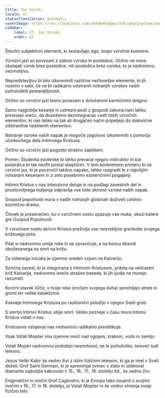 ```yaml
---
title: Jaz Vzroki
locale: sl
statusTranslation: automatic
coverImage: https://res.cloudinary.com/xmfm6mhw3gwctndtcubgx2rptnae/image/upload/v1741354419/small_cover_la_gran_rebelion_28716e29d2.webp
sidebar:
    label: 27. Jaz Vzroki
    order: 27
---
```

Številni subjektivni elementi, ki sestavljajo ego, imajo vzročne korenine.

Vzročni jazi so povezani z zakoni vzroka in posledice. Očitno ne more obstajati vzrok brez posledice, niti posledica brez vzroka; to je nedvomno, nezmotljivo.

Nepredstavljivo bi bilo izkoreniniti različne nečloveške elemente, ki jih nosimo v sebi, če ne bi radikalno odstranili notranjih vzrokov naših psiholoških pomanjkljivosti.

Očitno so vzročni jazi tesno povezani z določenimi karmičnimi dolgovi.

Samo najgloblje kesanje in ustrezni posli z gospodi zakona nam lahko prinesejo srečo, da dosežemo dezintegracijo vseh tistih vzročnih elementov, ki nas lahko na tak ali drugačen način pripeljejo do dokončne odstranitve neželenih elementov.

Notranje vzroke naših napak je mogoče zagotovo izkoreniniti s pomočjo učinkovitega dela Intimnega Kristusa.

Očitno so vzročni jazi pogosto strašno zapleteni.

Primer: Študenta ezoterike bi lahko prevaral njegov inštruktor in kot posledica bi tak neofit postal skeptičen. V tem konkretnem primeru bi se vzročni jaz, ki je povzročil takšno napako, lahko razgradil le z najvišjim notranjim kesanjem in z zelo posebnimi ezoteričnimi pogajanji.

Intimni Kristus v nas intenzivno deluje in na podlagi zavestnih del in prostovoljnega trpljenja odpravlja vse tiste skrivne vzroke naših napak.

Gospod popolnosti mora v naših notranjih globinah doživeti celotno kozmično dramo.

Človek je presenečen, ko v vzročnem svetu opazuje vse muke, skozi katere gre Gospod Popolnosti.

V vzročnem svetu skrivni Kristus preživlja vse neizrekljive grenkobe svojega križevega pota.

Pilat si nedvomno umije roke in se opravičuje, a na koncu obsodi oboževanega na smrt na križu.

Za videnega iniciata je izjemno vreden vzpon na Kalvarijo.

Sončna zavest, ki je integrirana z Intimnim Kristusom, pribita na veličastni križ Kalvarije, nedvomno izreče strašne besede, ki jih ljudje ne morejo razumeti.

Končni stavek (Oče, v tvoje roke izročam svojega duha) spremljajo strele in gromi ter velike kataklizme.

Kasneje Intimnega Kristusa po razklonitvi položijo v njegov Sveti grob.

S smrtjo Intimni Kristus ubije smrt. Veliko pozneje v času mora Intimni Kristus vstati v nas.

Kristusovo vstajenje nas nedvomno radikalno preoblikuje.

Vsak Vstali Mojster ima izjemne moči nad ognjem, zrakom, vodo in zemljo.

Vstali Mojstri nedvomno pridobijo nesmrtnost, ne le psihološko, temveč tudi telesno.

Jezus Veliki Kabir še vedno živi z istim fizičnim telesom, ki ga je imel v Sveti deželi; Grof Saint Germain, ki je spreminjal svinec v zlato in izdeloval diamante najboljše kakovosti v 15., 16., 17., 18. stoletju itd., še vedno živi.

Enigmatični in močni Grof Cagliostro, ki je Evropo tako osupnil s svojimi močmi v 16., 17. in 18. stoletju, je Vstali Mojster in še vedno ohranja svoje fizično telo.

